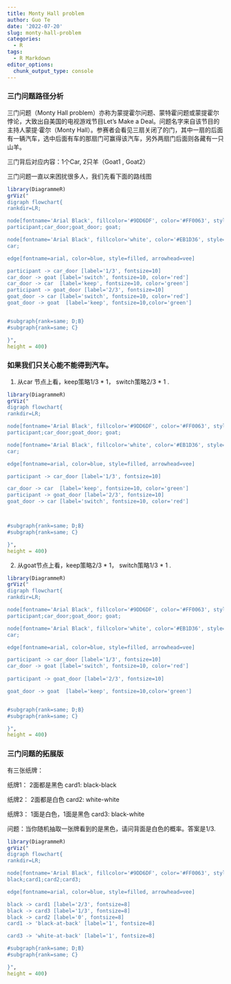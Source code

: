 ```yaml
---
title: Monty Hall problem
author: Guo Te
date: '2022-07-20'
slug: monty-hall-problem
categories:
  - R
tags:
  - R Markdown
editor_options: 
  chunk_output_type: console
---
```



### 三门问题路径分析

三门问题（Monty Hall problem）亦称为蒙提霍尔问题、蒙特霍问题或蒙提霍尔悖论，大致出自美国的电视游戏节目Let's Make a Deal。问题名字来自该节目的主持人蒙提·霍尔（Monty Hall）。参赛者会看见三扇关闭了的门，其中一扇的后面有一辆汽车，选中后面有车的那扇门可赢得该汽车，另外两扇门后面则各藏有一只山羊。



三门背后对应内容：1个Car, 2只羊（Goat1 , Goat2）

三门问题一直以来困扰很多人，我们先看下面的路线图

```r
library(DiagrammeR)
grViz("
digraph flowchart{
rankdir=LR; 

node[fontname='Arial Black', fillcolor='#9DD6DF', color='#FF0063', style=filled, shape=oval]
participant;car_door;goat_door; goat;

node[fontname='Arial Black', fillcolor='white', color='#EB1D36', style=filled, shape=oval]
car;

edge[fontname=arial, color=blue, style=filled, arrowhead=vee]

participant -> car_door [label='1/3', fontsize=10]
car_door -> goat [label='switch', fontsize=10, color='red']
car_door -> car  [label='keep', fontsize=10, color='green']
participant -> goat_door [label='2/3', fontsize=10]
goat_door -> car [label='switch', fontsize=10, color='red']
goat_door -> goat  [label='keep', fontsize=10,color='green']


#subgraph{rank=same; D;B}
#subgraph{rank=same; C}

}",
height = 400)
```

### 如果我们只关心能不能得到汽车。

1. 从car 节点上看，keep策略1/3 * 1， switch策略2/3 * 1 . 
```r
library(DiagrammeR)
grViz("
digraph flowchart{
rankdir=LR; 

node[fontname='Arial Black', fillcolor='#9DD6DF', color='#FF0063', style=filled, shape=oval]
participant;car_door;goat_door; goat;

node[fontname='Arial Black', fillcolor='white', color='#EB1D36', style=filled, shape=oval]
car;

edge[fontname=arial, color=blue, style=filled, arrowhead=vee]

participant -> car_door [label='1/3', fontsize=10]

car_door -> car  [label='keep', fontsize=10, color='green']
participant -> goat_door [label='2/3', fontsize=10]
goat_door -> car [label='switch', fontsize=10, color='red']



#subgraph{rank=same; D;B}
#subgraph{rank=same; C}

}",
height = 400)
```
2. 从goat节点上看，keep策略2/3 * 1， switch策略1/3 * 1 .

```r
library(DiagrammeR)
grViz("
digraph flowchart{
rankdir=LR; 

node[fontname='Arial Black', fillcolor='#9DD6DF', color='#FF0063', style=filled, shape=oval]
participant;car_door;goat_door; goat;

node[fontname='Arial Black', fillcolor='white', color='#EB1D36', style=filled, shape=oval]
car;

edge[fontname=arial, color=blue, style=filled, arrowhead=vee]

participant -> car_door [label='1/3', fontsize=10]
car_door -> goat [label='switch', fontsize=10, color='red']
 
participant -> goat_door [label='2/3', fontsize=10]

goat_door -> goat  [label='keep', fontsize=10,color='green']


#subgraph{rank=same; D;B}
#subgraph{rank=same; C}

}",
height = 400)
```


### 三门问题的拓展版
有三张纸牌：

纸牌1： 2面都是黑色          card1: black-black 

纸牌2： 2面都是白色          card2: white-white

纸牌3： 1面是白色，1面是黑色 card3: black-white 

问题：当你随机抽取一张牌看到的是黑色，请问背面是白色的概率。答案是1/3.

```r
library(DiagrammeR)
grViz("
digraph flowchart{
rankdir=LR; 

node[fontname='Arial Black', fillcolor='#9DD6DF', color='#FF0063', style=filled, shape=oval]
black;card1;card2;card3;

edge[fontname=arial, color=blue, style=filled, arrowhead=vee]

black -> card1 [label='2/3', fontsize=8]
black -> card3 [label='1/3', fontsize=8]
black -> card2 [label='0', fontsize=8]
card1 -> 'black-at-back' [label='1', fontsize=8]

card3 -> 'white-at-back' [label='1', fontsize=8]

#subgraph{rank=same; D;B}
#subgraph{rank=same; C}

}",
height = 400)
```
